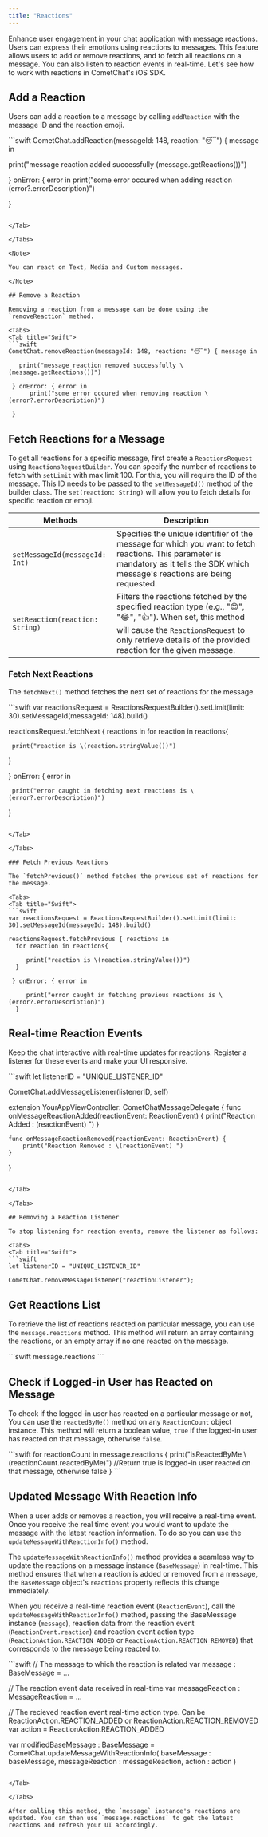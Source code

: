 ```yaml
---
title: "Reactions"
---
```




Enhance user engagement in your chat application with message reactions. Users can express their emotions using reactions to messages. This feature allows users to add or remove reactions, and to fetch all reactions on a message. You can also listen to reaction events in real-time. Let's see how to work with reactions in CometChat's iOS SDK.

## Add a Reaction

Users can add a reaction to a message by calling `addReaction` with the message ID and the reaction emoji.

<Tabs>
<Tab title="Swift">
```swift
CometChat.addReaction(messageId: 148, reaction: "😴") { message in
                                                          
   print("message reaction added successfully \(message.getReactions())")

 } onError: { error in
      print("some error occured when adding reaction \(error?.errorDescription)")
                        
 }
```

</Tab>

</Tabs>

<Note>

You can react on Text, Media and Custom messages.

</Note>

## Remove a Reaction

Removing a reaction from a message can be done using the `removeReaction` method.

<Tabs>
<Tab title="Swift">
```swift
CometChat.removeReaction(messageId: 148, reaction: "😴") { message in
                                                          
   print("message reaction removed successfully \(message.getReactions())")

 } onError: { error in
      print("some error occured when removing reaction \(error?.errorDescription)")
                        
 }
```

</Tab>

</Tabs>

## Fetch Reactions for a Message

To get all reactions for a specific message, first create a `ReactionsRequest` using `ReactionsRequestBuilder`. You can specify the number of reactions to fetch with `setLimit` with max limit 100. For this, you will require the ID of the message. This ID needs to be passed to the `setMessageId()` method of the builder class. The `set(reaction: String)` will allow you to fetch details for specific reaction or emoji.

| Methods                         | Description                                                                                                                                                                                                             |
| ------------------------------- | ----------------------------------------------------------------------------------------------------------------------------------------------------------------------------------------------------------------------- |
| `setMessageId(messageId: Int)`  | Specifies the unique identifier of the message for which you want to fetch reactions. This parameter is mandatory as it tells the SDK which message's reactions are being requested.                                    |
| `setReaction(reaction: String)` | Filters the reactions fetched by the specified reaction type (e.g., "😊", "😂", "👍"). When set, this method will cause the `ReactionsRequest` to only retrieve details of the provided reaction for the given message. |

### Fetch Next Reactions

The `fetchNext()` method fetches the next set of reactions for the message.

<Tabs>
<Tab title="Swift">
```swift
var reactionsRequest = ReactionsRequestBuilder().setLimit(limit: 30).setMessageId(messageId: 148).build()
                    
reactionsRequest.fetchNext { reactions in
  for reaction in reactions{

     print("reaction is \(reaction.stringValue())")
  }

 } onError: { error in
                        
     print("error caught in fetching next reactions is \(error?.errorDescription)")
  }
```

</Tab>

</Tabs>

### Fetch Previous Reactions

The `fetchPrevious()` method fetches the previous set of reactions for the message.

<Tabs>
<Tab title="Swift">
```swift
var reactionsRequest = ReactionsRequestBuilder().setLimit(limit: 30).setMessageId(messageId: 148).build()
                    
reactionsRequest.fetchPrevious { reactions in
  for reaction in reactions{

     print("reaction is \(reaction.stringValue())")
  }

 } onError: { error in
                        
     print("error caught in fetching previous reactions is \(error?.errorDescription)")
  }
```

</Tab>

</Tabs>

## Real-time Reaction Events

Keep the chat interactive with real-time updates for reactions. Register a listener for these events and make your UI responsive.

<Tabs>
<Tab title="Swift">
```swift
let listenerID = "UNIQUE_LISTENER_ID"

CometChat.addMessageListener(listenerID, self)
  
extension YourAppViewController: CometChatMessageDelegate {
    func onMessageReactionAdded(reactionEvent: ReactionEvent) {
        print("Reaction Added : \(reactionEvent) ")
    }
    
    func onMessageReactionRemoved(reactionEvent: ReactionEvent) {
        print("Reaction Removed : \(reactionEvent) ")
    }
}
```

</Tab>

</Tabs>

## Removing a Reaction Listener

To stop listening for reaction events, remove the listener as follows:

<Tabs>
<Tab title="Swift">
```swift
let listenerID = "UNIQUE_LISTENER_ID"

CometChat.removeMessageListener("reactionListener");
```

</Tab>

</Tabs>

## Get Reactions List

To retrieve the list of reactions reacted on particular message, you can use the `message.reactions` method. This method will return an array containing the reactions, or an empty array if no one reacted on the message.

<Tabs>
<Tab title="Swift">
```swift
message.reactions
```

</Tab>

</Tabs>

## Check if Logged-in User has Reacted on Message

To check if the logged-in user has reacted on a particular message or not, You can use the `reactedByMe()` method on any `ReactionCount` object instance. This method will return a boolean value, `true` if the logged-in user has reacted on that message, otherwise `false`.

<Tabs>
<Tab title="Swift">
```swift
for reactionCount in message.reactions {
    print("isReactedByMe \(reactionCount.reactedByMe)") //Return true is logged-in user reacted on that message, otherwise false
}
```

</Tab>

</Tabs>

## Updated Message With Reaction Info

When a user adds or removes a reaction, you will receive a real-time event. Once you receive the real time event you would want to update the message with the latest reaction information. To do so you can use the `updateMessageWithReactionInfo()` method.

The `updateMessageWithReactionInfo()` method provides a seamless way to update the reactions on a message instance (`BaseMessage`) in real-time. This method ensures that when a reaction is added or removed from a message, the `BaseMessage` object's `reactions` property reflects this change immediately.

When you receive a real-time reaction event (`ReactionEvent`), call the `updateMessageWithReactionInfo()` method, passing the BaseMessage instance (`message`), reaction data from the reaction event (`ReactionEvent.reaction`) and reaction event action type (`ReactionAction.REACTION_ADDED` or `ReactionAction.REACTION_REMOVED`) that corresponds to the message being reacted to.

<Tabs>
<Tab title="Swift">
```swift
// The message to which the reaction is related
var message : BaseMessage = ...

// The reaction event data received in real-time
var messageReaction : MessageReaction = ...

// The recieved reaction event real-time action type. Can be ReactionAction.REACTION_ADDED or ReactionAction.REACTION_REMOVED
var action = ReactionAction.REACTION_ADDED

var modifiedBaseMessage : BaseMessage = CometChat.updateMessageWithReactionInfo(
  baseMessage : baseMessage, 
  messageReaction : messageReaction, 
  action : action
)
```

</Tab>

</Tabs>

After calling this method, the `message` instance's reactions are updated. You can then use `message.reactions` to get the latest reactions and refresh your UI accordingly.
